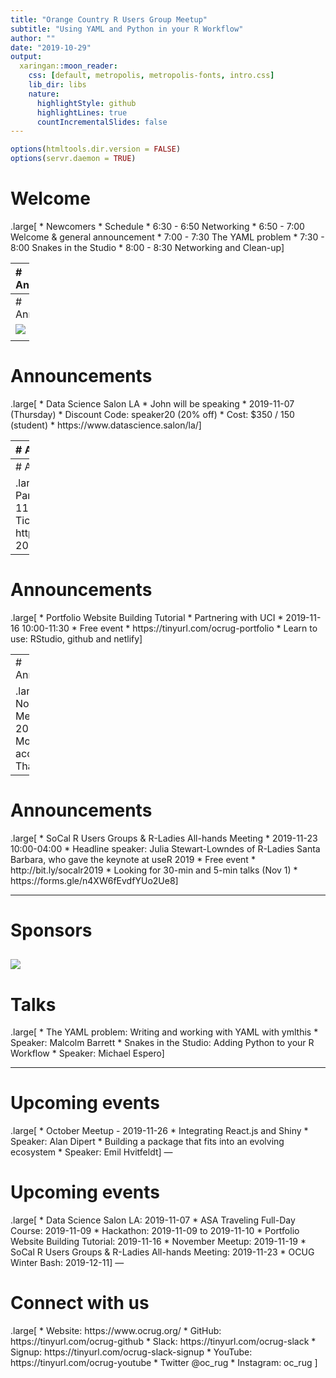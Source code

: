 ```yaml
---
title: "Orange Country R Users Group Meetup"
subtitle: "Using YAML and Python in your R Workflow"
author: ""
date: "2019-10-29"
output:
  xaringan::moon_reader:
    css: [default, metropolis, metropolis-fonts, intro.css]
    lib_dir: libs
    nature:
      highlightStyle: github
      highlightLines: true
      countIncrementalSlides: false
---
```


```r
options(htmltools.dir.version = FALSE)
options(servr.daemon = TRUE)
```

# Welcome

.large[
* Newcomers
* Schedule
    * 6:30 - 6:50 Networking
    * 6:50 - 7:00 Welcome & general announcement
    * 7:00 - 7:30 The YAML problem
    * 7:30 - 8:00 Snakes in the Studio
    * 8:00 - 8:30 Networking and Clean-up
]


---
# Announcments

.pull-left[
.medium[
* Pablo Barajas is now an organizer
    * Recent grad of UCI's MSBA
    * Sr. Marketing Analytics Analysts at Wunderman Thompson
    * Founding member of Merage Analtics Club (MAC)
    * Focus on volunteer coordination
]]

.pull-right[
![](pablo.jpeg)
]
---
# Announcements

![](mug.jpg)

<div align='center'>.large[**We have OCRUG mugs**]</div>

---
# Announcements
.large[
* Data Science Salon LA
    * John will be speaking
    * 2019-11-07 (Thursday)
    * Discount Code: speaker20 (20% off)
    * Cost: $350 / 150 (student)
    * https://www.datascience.salon/la/
]

---
# Announcements

.large[
* ASA Traveling Full-Day Course
    * Guidelines for Using State-of-the-Art Methods to Estimate
Propensity Score and Inverse Probability of Treatment Weights When Drawing Causal Inferences
    * 2019-11-09 (Saturday)
    * Location: Duarte, CA
    * $40 general / $10 student
    * https://community.amstat.org/scasa/asw/new-item3
]

---
# Announcements

.large[
* Hackathon
    * Partnering with UCI 
    * 2019-11-09 to 2019-11-10
    * Tickets $35 
    * https://tinyurl.com/hackathon-2019-11
]

---
# Announcements

.large[
* Portfolio Website Building Tutorial
    * Partnering with UCI 
    * 2019-11-16 10:00-11:30
    * Free event
    * https://tinyurl.com/ocrug-portfolio
    * Learn to use: RStudio, github and netlify
]

---
# Announcements

.large[
* November Meetup - 2019-11-19
    * Moving to accomodate Thanksgiving
]

---

# Announcements

.large[
* SoCal R Users Groups & R-Ladies All-hands Meeting
    * 2019-11-23 10:00-04:00
    * Headline speaker: Julia Stewart-Lowndes of R-Ladies Santa Barbara, who gave the keynote at useR 2019
    * Free event
    * http://bit.ly/socalr2019
    * Looking for 30-min and 5-min talks (Nov 1)
    * https://forms.gle/n4XW6fEvdfYUo2Ue8
]

---

# Sponsors


![](PeopleSpace.png)
---
# Talks

.large[
* The YAML problem: Writing and working with YAML with ymlthis
    * Speaker: Malcolm Barrett
* Snakes in the Studio: Adding Python to your R Workflow
    * Speaker: Michael Espero
]

---

# Upcoming events
.large[
* October Meetup - 2019-11-26
    * Integrating React.js and Shiny
        * Speaker: Alan Dipert
    * Building a package that fits into an evolving ecosystem
        * Speaker: Emil Hvitfeldt
]
---

# Upcoming events

.large[
* Data Science Salon LA: 2019-11-07
* ASA Traveling Full-Day Course: 2019-11-09
* Hackathon: 2019-11-09 to 2019-11-10
* Portfolio Website Building Tutorial: 2019-11-16
* November Meetup: 2019-11-19
* SoCal R Users Groups & R-Ladies All-hands Meeting: 2019-11-23
* OCUG Winter Bash: 2019-12-11
]
---

# Connect with us
.large[
* Website: https://www.ocrug.org/
* GitHub: https://tinyurl.com/ocrug-github
* Slack: https://tinyurl.com/ocrug-slack
    * Signup: https://tinyurl.com/ocrug-slack-signup
* YouTube: https://tinyurl.com/ocrug-youtube
* Twitter @oc_rug 
* Instagram: oc_rug
]


